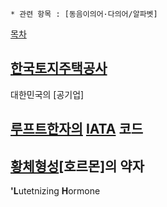  * 관련 항목 : [동음이의어·다의어/알파벳]

[[목차]]
== [[한국토지주택공사]] ==
대한민국의 [공기업]

== [[루프트한자]]의 [[IATA]] 코드 ==

== [[황체]]형성[호르몬]의 약자 ==
''''L'''utetnizing '''H'''ormone
